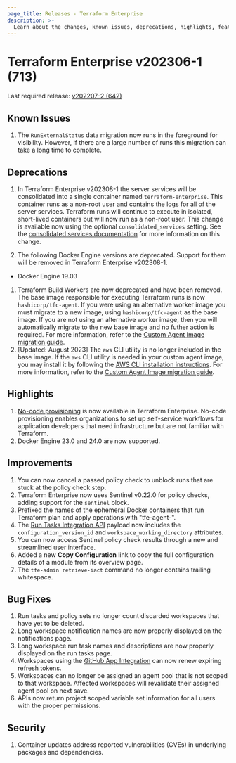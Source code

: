 ```yaml
---
page_title: Releases - Terraform Enterprise
description: >-
  Learn about the changes, known issues, deprecations, highlights, features, improvements, bug fixes, and security fixes for the v202306-1 (710) release.
---
```


# Terraform Enterprise v202306-1 (713)

Last required release: [v202207-2 (642)](/terraform/enterprise/releases/2022/v202207-2)

## Known Issues

1. The `RunExternalStatus` data migration now runs in the foreground for visibility. However, if there are a large number of runs this migration can take a long time to complete.

## Deprecations

1. In Terraform Enterprise v202308-1 the server services will be consolidated into a single container named `terraform-enterprise`. This container runs as a non-root user and contains the logs for all of the server services. Terraform runs will continue to execute in isolated, short-lived containers but will now run as a non-root user. This change is available now using the optional `consolidated_services` setting. See the [consolidated services documentation](/terraform/enterprise/replicated/administration/infrastructure/consolidated-services) for more information on this change.

1. The following Docker Engine versions are deprecated. Support for them will be removed in Terraform Enterprise v202308-1.

- Docker Engine 19.03

1. Terraform Build Workers are now deprecated and have been removed. The base image responsible for executing Terraform runs is now `hashicorp/tfc-agent`. If you were using an alternative worker image you must migrate to a new image, using `hashicorp/tfc-agent` as the base image. If you are not using an alternative worker image, then you will automatically migrate to the new base image and no futher action is required. For more information, refer to the [Custom Agent Image migration guide](/terraform/enterprise/replicated/administration/infrastructure/worker-to-agent-migration).
1. [Updated: August 2023] The `aws` CLI utility is no longer included in the base image. If the `aws` CLI utility is needed in your custom agent image, you may install it by following the [AWS CLI installation instructions](https://docs.aws.amazon.com/cli/latest/userguide/getting-started-install.html). For more information, refer to the [Custom Agent Image migration guide](/terraform/enterprise/replicated/administration/infrastructure/worker-to-agent-migration).

## Highlights

1. [No-code provisioning](/terraform/enterprise/no-code-provisioning/module-design) is now available in Terraform Enterprise. No-code provisioning enables organizations to set up self-service workflows for application developers that need infrastructure but are not familiar with Terraform.
1. Docker Engine 23.0 and 24.0 are now supported.

## Improvements

1. You can now cancel a passed policy check to unblock runs that are stuck at the policy check step.
1. Terraform Enterprise now uses Sentinel v0.22.0 for policy checks, adding support for the `sentinel` block.
1. Prefixed the names of the ephemeral Docker containers that run Terraform plan and apply operations with "tfe-agent-".
1. The [Run Tasks Integration API](/terraform/enterprise/api-docs/run-tasks/run-tasks-integration) payload now includes the `configuration_version_id` and `workspace_working_directory` attributes.
1. You can now access Sentinel policy check results through a new and streamlined user interface.
1. Added a new **Copy Configuration** link to copy the full configuration details of a module from its overview page.
1. The `tfe-admin retrieve-iact` command no longer contains trailing whitespace.

## Bug Fixes

1. Run tasks and policy sets no longer count discarded workspaces that have yet to be deleted.
1. Long workspace notification names are now properly displayed on the notifications page.
1. Long workspace run task names and descriptions are now properly displayed on the run tasks page.
1. Workspaces using the [GitHub App Integration](/terraform/enterprise/application-administration/github-app-integration) can now renew expiring refresh tokens.
1. Workspaces can no longer be assigned an agent pool that is not scoped to that workspace. Affected workspaces will revalidate their assigned agent pool on next save.
1. APIs now return project scoped variable set information for all users with the proper permissions.

## Security

1. Container updates address reported vulnerabilities (CVEs) in underlying packages and dependencies.
